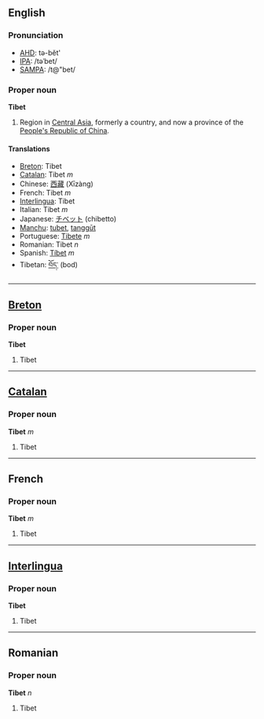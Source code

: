 ==English==
===Pronunciation===
*[[w:AHD|AHD]]: tə-bĕt'
*[[w:IPA|IPA]]: /təˈbet/
*[[w:SAMPA|SAMPA]]: /t@"bet/

===Proper noun===
'''Tibet'''

#Region in [[Central Asia]], formerly a country, and now a province of the [[People's Republic of China]].

====Translations====
*[[Breton]]: Tibet
*[[Catalan]]: Tibet ''m''
*Chinese: [[西藏]] (Xīzàng)
*French: Tibet ''m''
*[[Interlingua]]: Tibet
*Italian: Tibet ''m''
*Japanese: [[チベット]] (chibetto)
*[[Manchu]]: [[tubet]], [[tanggūt]]
*Portuguese: [[Tibete]] ''m''
*Romanian: Tibet ''n''
*Spanish: [[Tíbet]] ''m''
*Tibetan: [[བོད་]] (bod)

----

==[[Breton]]==
===Proper noun===
'''Tibet'''

# Tibet

----

==[[Catalan]]==
===Proper noun===
'''Tibet''' ''m''

# Tibet

----

==French==
===Proper noun===
'''Tibet''' ''m''

# Tibet

----

==[[Interlingua]]==
===Proper noun===
'''Tibet'''

# Tibet

----

==Romanian==
===Proper noun===
'''Tibet''' ''n''

# Tibet